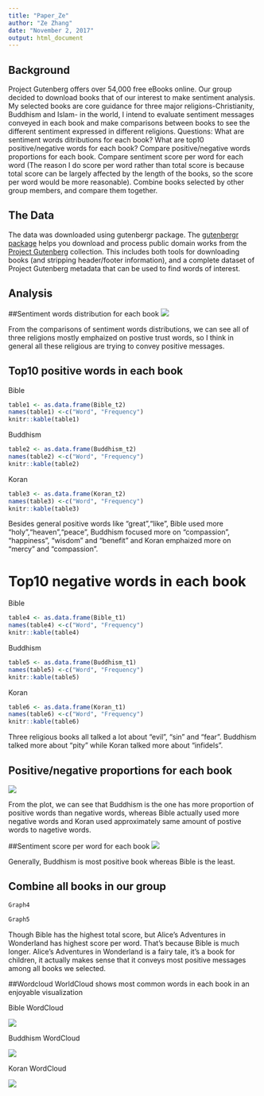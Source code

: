 ```yaml
---
title: "Paper_Ze"
author: "Ze Zhang"
date: "November 2, 2017"
output: html_document
---
```


## Background
Project Gutenberg offers over 54,000 free eBooks online. Our group decided to download books that of our interest to make sentiment analysis.
My selected books are core guidance for three major religions-Christianity, Buddhism and Islam- in the world, I intend to evaluate sentiment messages conveyed in each book and make comparisons between books to see the different sentiment expressed in different religions.
Questions: What are sentiment words ditributions for each book? What are top10 positive/negative words for each book? Compare positive/negative words proportions for each book. Compare sentiment score per word for each word (The reason I do score per word rather than total score is because total score can be largely affected by the length of the books, so the score per word would be more reasonable). Combine books selected by other group members, and compare them together.

## The Data
The data was downloaded using gutenbergr package. The [gutenbergr package](https://cran.r-project.org/web/packages/gutenbergr/vignettes/intro.html) helps you download and process public domain works from the [Project Gutenberg](https://www.gutenberg.org) collection. This includes both tools for downloading books (and stripping header/footer information), and a complete dataset of Project Gutenberg metadata that can be used to find words of interest. 

## Analysis

##Sentiment words distribution for each book
![](graph/Graph1.png)

From the comparisons of sentiment words distributions, we can see all of three religions mostly emphaized on postive trust words, so I think in general all these religious are trying to convey positive messages.



## Top10 positive words in each book

Bible
```r
table1 <- as.data.frame(Bible_t2)
names(table1) <-c("Word", "Frequency")
knitr::kable(table1)

```

Buddhism
```r
table2 <- as.data.frame(Buddhism_t2)
names(table2) <-c("Word", "Frequency")
knitr::kable(table2)
```

Koran
```r
table3 <- as.data.frame(Koran_t2)
names(table3) <-c("Word", "Frequency")
knitr::kable(table3)
```

Besides general positive words like "great","like", Bible used more "holy","heaven","peace", Buddhism focused more on "compassion", "happiness", "wisdom" and "benefit" and Koran emphaized more on "mercy" and "compassion".


# Top10 negative words in each book

Bible
```r
table4 <- as.data.frame(Bible_t1)
names(table4) <-c("Word", "Frequency")
knitr::kable(table4)
```

Buddhism
```r
table5 <- as.data.frame(Buddhism_t1)
names(table5) <-c("Word", "Frequency")
knitr::kable(table5)
```

Koran
```r
table6 <- as.data.frame(Koran_t1)
names(table6) <-c("Word", "Frequency")
knitr::kable(table6)
```

Three religious books all talked a lot about "evil", "sin" and "fear". Buddhism talked more about "pity" while Koran talked more about "infidels".


## Positive/negative proportions for each book
![](graph/Graph2.png)


From the plot, we can see that Buddhism is the one has more proportion of positive words than negative words, whereas Bible actually used more negative words and Koran used approximately same amount of postive words to nagetive words.


##Sentiment score per word for each book
![](graph/Graph3.png)

Generally, Buddhism is most positive book whereas Bible is the least.


## Combine all books in our group

```r
Graph4
```


```r
Graph5
```

Though Bible has the highest total score, but Alice's Adventures in Wonderland has highest score per word. That's because Bible is much longer.  Alice's Adventures in Wonderland is a fairy tale, it's a book for children, it actually makes sense that it conveys most positive messages among all books we selected.


##Wordcloud 
WorldCloud shows most common words in each book in an enjoyable visualization 

Bible WordCloud

![](graph/Graph6.png)

Buddhism WordCloud

![](graph/Graph7.png)

Koran WordCloud

![](graph/Graph8.png)





